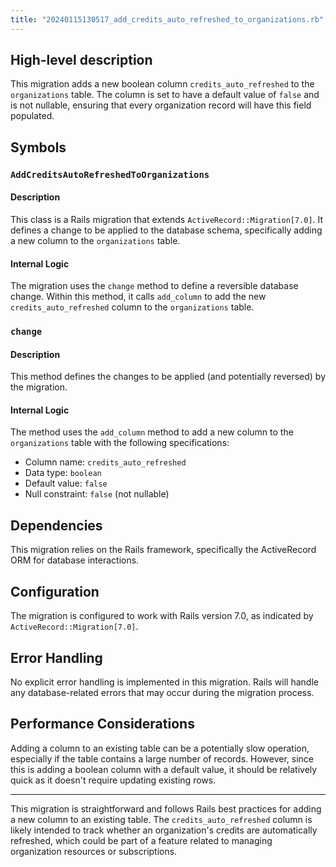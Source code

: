 ```yaml
---
title: "20240115130517_add_credits_auto_refreshed_to_organizations.rb"
---
```


## High-level description
This migration adds a new boolean column `credits_auto_refreshed` to the `organizations` table. The column is set to have a default value of `false` and is not nullable, ensuring that every organization record will have this field populated.

## Symbols

### `AddCreditsAutoRefreshedToOrganizations`
#### Description
This class is a Rails migration that extends `ActiveRecord::Migration[7.0]`. It defines a change to be applied to the database schema, specifically adding a new column to the `organizations` table.

#### Internal Logic
The migration uses the `change` method to define a reversible database change. Within this method, it calls `add_column` to add the new `credits_auto_refreshed` column to the `organizations` table.

### `change`
#### Description
This method defines the changes to be applied (and potentially reversed) by the migration.

#### Internal Logic
The method uses the `add_column` method to add a new column to the `organizations` table with the following specifications:
- Column name: `credits_auto_refreshed`
- Data type: `boolean`
- Default value: `false`
- Null constraint: `false` (not nullable)

## Dependencies
This migration relies on the Rails framework, specifically the ActiveRecord ORM for database interactions.

## Configuration
The migration is configured to work with Rails version 7.0, as indicated by `ActiveRecord::Migration[7.0]`.

## Error Handling
No explicit error handling is implemented in this migration. Rails will handle any database-related errors that may occur during the migration process.

## Performance Considerations
Adding a column to an existing table can be a potentially slow operation, especially if the table contains a large number of records. However, since this is adding a boolean column with a default value, it should be relatively quick as it doesn't require updating existing rows.

---

This migration is straightforward and follows Rails best practices for adding a new column to an existing table. The `credits_auto_refreshed` column is likely intended to track whether an organization's credits are automatically refreshed, which could be part of a feature related to managing organization resources or subscriptions.